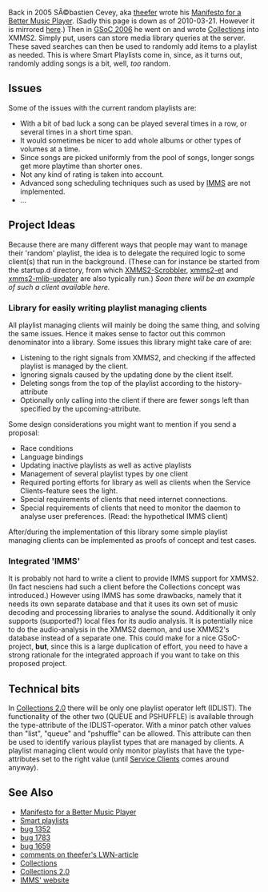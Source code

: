 Back in 2005 SÃ©bastien Cevey, aka [[User:Theefer|theefer]] wrote his [http://bytes.inso.cc/wp/2005/07/11/better-music-player-manifesto/ Manifesto for a Better Music Player]. (Sadly this page is down as of 2010-03-21. However it is mirrored [[Manifesto_for_a_Better_Music_Player|here]].) Then in [[SoC:Collections|GSoC 2006]] he went on and wrote [[Collections_Concept|Collections]] into XMMS2. Simply put, users can store media library queries at the server. These saved searches can then be used to randomly add items to a playlist as needed. This is where Smart Playlists come in, since, as it turns out, randomly adding songs is a bit, well, ''too'' random.

== Issues ==
Some of the issues with the current random playlists are:
* With a bit of bad luck a song can be played several times in a row, or several times in a short time span.
* It would sometimes be nicer to add whole albums or other types of volumes at a time.
* Since songs are picked uniformly from the pool of songs, longer songs get more playtime than shorter ones.
* Not any kind of rating is taken into account.
* Advanced song scheduling techniques such as used by [http://imms.luminal.org/ IMMS] are not implemented.
* ...

== Project Ideas ==
Because there are many different ways that people may want to manage their 'random' playlist, the idea is to delegate the required logic to some client(s) that run in the background. (These can for instance be started from the startup.d directory, from which [[Client:XMMS2-Scrobbler|XMMS2-Scrobbler]], [[ET|xmms2-et]] and [http://git.xmms.se/cgit.cgi/xmms2/xmms2-devel/tree/src/clients/medialib-updater xmms2-mlib-updater] are also typically run.) ''Soon there will be an example of such a client available here.''

=== Library for easily writing playlist managing clients ===
All playlist managing clients will mainly be doing the same thing, and solving the same issues. Hence it makes sense to factor out this common denominator into a library. Some issues this library might take care of are:
* Listening to the right signals from XMMS2, and checking if the affected playlist is managed by the client.
* Ignoring signals caused by the updating done by the client itself.
* Deleting songs from the top of the playlist according to the history-attribute
* Optionally only calling into the client if there are fewer songs left than specified by the upcoming-attribute.
Some design considerations you might want to mention if you send a proposal:
* Race conditions
* Language bindings
* Updating inactive playlists as well as active playlists
* Management of several playlist types by one client
* Required porting efforts for library as well as clients when the Service Clients-feature sees the light.
* Special requirements of clients that need internet connections.
* Special requirements of clients that need to monitor the daemon to analyse user preferences. (Read: the hypothetical IMMS client)
After/during the implementation of this library some simple playlist managing clients can be implemented as proofs of concept and test cases.

=== Integrated 'IMMS' ===
It is probably not hard to write a client to provide IMMS support for XMMS2. (In fact nesciens had such a client before the Collections concept was introduced.)  However using IMMS has some drawbacks, namely that it needs its own separate database and that it uses its own set of music decoding and processing libraries to analyse the sound. Additionally it only supports (supported?) local files for its audio analysis. It is potentially nice to do the audio-analysis in the XMMS2 daemon, and use XMMS2's database instead of a separate one. This could make for a nice GSoC-project, '''but''', since this is a large duplication of effort, you need to have a strong rationale for the integrated approach if you want to take on this proposed project.

== Technical bits ==
In [[Collections_2.0|Collections 2.0]] there will be only one playlist operator left (IDLIST). The functionality of the other two (QUEUE and PSHUFFLE) is available through the type-attribute of the IDLIST-operator. With a minor patch other values than "list", "queue" and "pshuffle" can be allowed. This attribute can then be used to identify various playlist types that are managed by clients. A playlist managing client would only monitor playlists that have the type-attributes set to the right value (until [[GSoC:2011/Proposed_projects#Service_Clients|Service Clients]] comes around anyway).

== See Also ==
* [http://bytes.inso.cc/wp/2005/07/11/better-music-player-manifesto/ Manifesto for a Better Music Player]
* [[Smart playlists]]
* [http://bugs.xmms2.xmms.se/view.php?id=1352 bug 1352]
* [http://bugs.xmms2.org/view.php?id=1783 bug 1783]
* [http://bugs.xmms2.org/view.php?id=1659 bug 1659]
* [http://lwn.net/Articles/237952/ comments on theefer's LWN-article]
* [[Collections]]
* [[Collections_2.0|Collections 2.0]]
* [http://imms.luminal.org/ IMMS' website]
